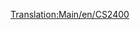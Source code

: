 [[Translation:Main/en/CS2400]]{{Template:Trenes/Es
|Imagen=[[File:en/Cs2400.png]]
|Nombre=CS2400
|Precio=37.500 € (18.750 £)
|Velocidad=112 km/h (70 mph)
|Peso=120 t
|Potencia=2.400 CV (1.790 kW)
|Coste-anual=3.198 € (1.599 £)
|Diseño=1965
|Duración=20
|Capacidad=--
|Descripción=Todavía no hay una descripción disponible sobre esta máquina de tren. Si usted sabe algo acerca de este tren, no dude en editar esta página y añadirla. 
|Vida-real=No se basa en ningún prototipo particular, pero sí en los diésel [http://en.wikipedia.org/wiki/Hood_unit "Hood"].
}}